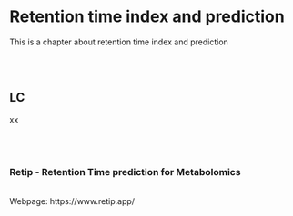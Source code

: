 # **Retention time index and prediction** {#retention_times}

This is a chapter about retention time index and prediction

<br><br>  


## LC
xx
<br><br>
<br><br>

### Retip - Retention Time prediction for Metabolomics
<br>
Webpage: https://www.retip.app/

